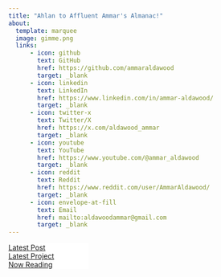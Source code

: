 ```yaml
---
title: "Ahlan to Affluent Ammar's Almanac!"
about:
  template: marquee
  image: gimme.png
  links:
      - icon: github
        text: GitHub
        href: https://github.com/ammaraldawood
        target: _blank
      - icon: linkedin
        text: LinkedIn
        href: https://www.linkedin.com/in/ammar-aldawood/
        target: _blank
      - icon: twitter-x
        text: Twitter/X
        href: https://x.com/aldawood_ammar
        target: _blank
      - icon: youtube
        text: YouTube
        href: https://www.youtube.com/@ammar_aldawood
        target: _blank
      - icon: reddit
        text: Reddit
        href: https://www.reddit.com/user/AmmarAldawood/
        target: _blank
      - icon: envelope-at-fill
        text: Email
        href: mailto:aldawoodammar@gmail.com
        target: _blank
---
```


```{=html}
<div class="d-flex justify-content-center gap-3">
  <a href="/blog/posts/2025-09-14.html" class="text-decoration-none">
    <div class="card text-black mb-3" style="max-width: 10rem; background-color: white;">
      <div class="card-header">Latest Post</div>
    </div>
  </a>
  <a href="/projects/personal-website.html" class="text-decoration-none">
    <div class="card text-black mb-3" style="max-width: 10rem; background-color: white;">
      <div class="card-header">Latest Project</div>
    </div>
  </a>
  <a href="/reading/readinglist.html#category=Active" class="text-decoration-none">
    <div class="card text-black mb-3" style="max-width: 10rem; background-color: white;">
      <div class="card-header">Now Reading</div>
    </div>
  </a>
</div>
```
